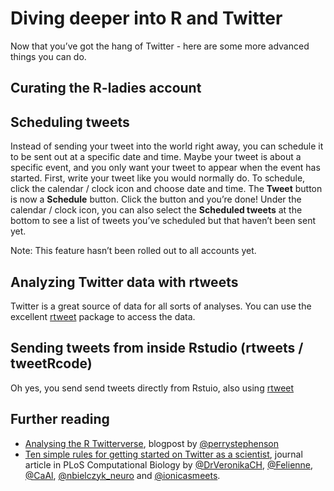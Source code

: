 # Diving deeper into R and Twitter

Now that you've got the hang of Twitter - here are some more advanced things you can do. 

## Curating the R-ladies account


## Scheduling tweets
Instead of sending your tweet into the world right away, you can schedule it to be sent out at a specific date and time. Maybe your tweet is about a specific event, and you only want your tweet to appear when the event has started. First, write your tweet like you would normally do. To schedule, click the calendar / clock icon and choose date and time. The **Tweet** button is now a **Schedule** button. Click the button and you're done! Under the calendar / clock icon, you can also select the **Scheduled tweets** at the bottom to see a list of tweets you've scheduled but that haven't been sent yet.

Note: This feature hasn't been rolled out to all accounts yet. 


## Analyzing Twitter data with rtweets
Twitter is a great source of data for all sorts of analyses. You can use the excellent [rtweet](https://rtweet.info/index.html){target="_blank"} package to access the data. 



## Sending tweets from inside Rstudio (rtweets / tweetRcode)

Oh yes, you send send tweets directly from Rstuio, also using [rtweet](https://rtweet.info/index.html){target="_blank"} 


## Further reading

- [Analysing the R Twitterverse](https://perrystephenson.me/2018/08/11/analysing-the-r-twitterverse/), blogpost by [\@perrystephenson](https://twitter.com/perrystephenson)
- [Ten simple rules for getting started on Twitter as a scientist]( https://journals.plos.org/ploscompbiol/article?id=10.1371/journal.pcbi.1007513), journal article in PLoS Computational Biology by [\@DrVeronikaCH](https://twitter.com/DrVeronikaCH), [\@Felienne](https://twitter.com/Felienne), [\@CaAl](https://twitter.com/CaAl), [\@nbielczyk_neuro](https://twitter.com/nbielczyk_neuro) and [\@ionicasmeets](https://twitter.com/ionicasmeets).


 
 